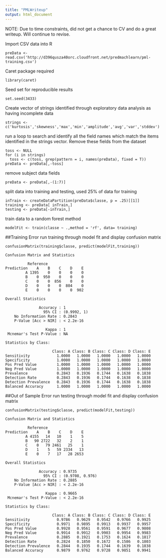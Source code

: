 ```yaml
---
title: "PMLWriteup"
output: html_document
---
```


NOTE: Due to time constraints, did not get a chance to CV and do a great writeup. Will continue to revise.

Import CSV data into R
```
preData <- read.csv('http://d396qusza40orc.cloudfront.net/predmachlearn/pml-training.csv')
```

Caret package required
```
library(caret)
```

Seed set for reproducible results
```
set.seed(3433)
```

Create vector of strings identified through exploratory data analysis as having incomplete data
```
strings <- c('kurtosis','skewness','max','min','amplitude','avg','var','stddev')
```

run a loop to search and identify all the field names which match the 
items identified in the strings vector. Remove these fields from the dataset

```
toss <- NULL
for (i in strings) 
  toss <- c(toss, grep(pattern = i, names(preData), fixed = T))
preData <- preData[,-toss]
```

remove subject data fields
```
preData <- preData[,-(1:7)]
```


split data into training and testing, used 25% of data for training
```
inTrain <- createDataPartition(preData$classe, p = .25)[[1]]
training <- preData[ inTrain,]
testing <- preData[-inTrain,]
```


train data to a random forest method
```
modelFit <- train(classe ~ .,method = 'rf', data= training)
```

##Training Error
run training through model fit and display confusion matrix
```
confusionMatrix(training$classe, predict(modelFit,training))
```

```
Confusion Matrix and Statistics

          Reference
Prediction    A    B    C    D    E
         A 1395    0    0    0    0
         B    0  950    0    0    0
         C    0    0  856    0    0
         D    0    0    0  804    0
         E    0    0    0    0  902

Overall Statistics
                                     
               Accuracy : 1          
                 95% CI : (0.9992, 1)
    No Information Rate : 0.2843     
    P-Value [Acc > NIR] : < 2.2e-16  
                                     
                  Kappa : 1          
 Mcnemar's Test P-Value : NA         

Statistics by Class:

                     Class: A Class: B Class: C Class: D Class: E
Sensitivity            1.0000   1.0000   1.0000   1.0000   1.0000
Specificity            1.0000   1.0000   1.0000   1.0000   1.0000
Pos Pred Value         1.0000   1.0000   1.0000   1.0000   1.0000
Neg Pred Value         1.0000   1.0000   1.0000   1.0000   1.0000
Prevalence             0.2843   0.1936   0.1744   0.1638   0.1838
Detection Rate         0.2843   0.1936   0.1744   0.1638   0.1838
Detection Prevalence   0.2843   0.1936   0.1744   0.1638   0.1838
Balanced Accuracy      1.0000   1.0000   1.0000   1.0000   1.0000
```


##Out of Sample Error
run testing through model fit and display confusion matrix
```
confusionMatrix(testing$classe, predict(modelFit,testing))
```


```
Confusion Matrix and Statistics

          Reference
Prediction    A    B    C    D    E
         A 4155   14   10    1    5
         B   90 2722   32    2    1
         C    0   79 2461   25    1
         D    1    5   59 2334   13
         E    0    7   17   28 2653

Overall Statistics
                                         
               Accuracy : 0.9735         
                 95% CI : (0.9708, 0.976)
    No Information Rate : 0.2885         
    P-Value [Acc > NIR] : < 2.2e-16      
                                         
                  Kappa : 0.9665         
 Mcnemar's Test P-Value : < 2.2e-16      

Statistics by Class:

                     Class: A Class: B Class: C Class: D Class: E
Sensitivity            0.9786   0.9629   0.9542   0.9766   0.9925
Specificity            0.9971   0.9895   0.9913   0.9937   0.9957
Pos Pred Value         0.9928   0.9561   0.9591   0.9677   0.9808
Neg Pred Value         0.9914   0.9912   0.9903   0.9954   0.9983
Prevalence             0.2885   0.1921   0.1753   0.1624   0.1817
Detection Rate         0.2824   0.1850   0.1672   0.1586   0.1803
Detection Prevalence   0.2844   0.1935   0.1744   0.1639   0.1838
Balanced Accuracy      0.9879   0.9762   0.9728   0.9851   0.9941
```